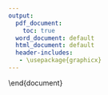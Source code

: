 ```yaml
---
output:
  pdf_document:
    toc: true
  word_document: default
  html_document: default
  header-includes:
   - \usepackage{graphicx}
---
```


\newpage

\section{Introdução}
\section{Objetivo}
\subsection{Objetivo Geral}
\subsection{Objetivo específico}
\section{Análise Descritiva}
\subsection{Variáveis quantitativas}
\subsection{Variáveis qualitativas}
\section{Desenvolvimento}
\subsection{Características populacionais}
\subsubsection{Sexo}
\subsubsection{Distribuição do sexo na amostra}
\subsubsection{Distribuição do sexo por categoria}
\paragraph{Figura 1 - Distribuição do gênero}
\subsubsection{Origem da fortuna (Self-made ou herdeiro)}
\subsubsection{Distribuição da variável na amostra}
\paragraph{Figura 3 - Frequência absoluta Self-Made}
\paragraph{Figura 4 - Frequência relativa Self-Made}
\subsubsection{Origem da fortuna por gênero}
\paragraph{Figura 5 - Frequência relativa do Gênero por Self-Made}
\subsubsection{Origem da fortuna por Indústria}
\paragraph{Figura 6 - Proporção de Self-Made por categoria}
\subsubsection{Idade}
\subsubsection{Idade por gênero}
\paragraph{Figura 7 - Distribuição da idade dos bilionários por gênero}
\subsubsection{Distribuição da idade em Self-Made}
\paragraph{Figura 8 - Distribuição da idade dos bilionários pela origem da fortuna}
\subsubsection{Correlação entre idade e patrimônio}
\paragraph{Figura 9 - Relação entre idade e patrimônio}
\subsection{Categoria / Indústria}
\subsubsection{Distribuição dos bilionários e do patrimônio por indústria}
\paragraph{Figura 10 - Distribuição dos bilionários por Indústria}
\subsubsection{Relação entre indicadores de um país e bilionários}
\subsubsection{Relação entre bilionários, PIB e população}
\paragraph{Figura 11 - Regressão Linear entre PIB, quantidade de bilionários e população}
\paragraph{Figura 12 - Gráfico de dispersão entre a quantidade de bilionários e o PIB}
\paragraph{Figura 13 - Gráfico de dispersão entre a população e o PIB}
\subsubsection{Relação entre expectativa de vida e bilionários}
\paragraph{Figura 14 - Gráfico de dispersão entre a quantidade de bilionários e a expectativa de vida}
\subsubsection{Relação entre matrículas no ensino superior e bilionários}
\paragraph{Figura 15 - Gráfico de dispersão entre a quantidade de bilionários e matrículas no Ensino Superior}
\subsection{Países}
\subsubsection{Número de bilionários e proporção dos gêneros}
\subsubsection{Patrimônio entre os países}
\section{Referências}
\section{Apêndice}
\subsection{Figuras}

\end{document}